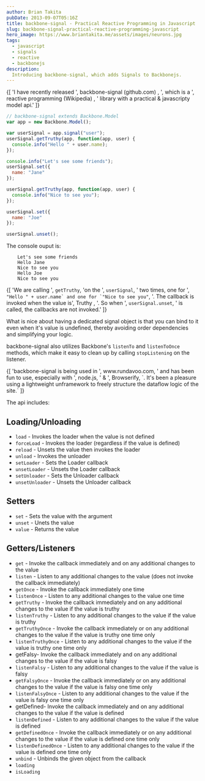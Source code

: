 ```yaml
---
author: Brian Takita
pubDate: 2013-09-07T05:16Z
title: backbone-signal - Practical Reactive Programming in Javascript
slug: backbone-signal-practical-reactive-programming-javascript
hero_image: https://www.briantakita.me/assets/images/neurons.jpg
tags:
  - javascript
  - signals
  - reactive
  - backbonejs
description:
  Introducing backbone-signal, which adds Signals to Backbonejs.
---
```


<p>
	{[
		'I have recently released ',
		<A_target_blank href="https://github.com/btakita/backbone-signal">
			backbone-signal (github.com)
		</A_target_blank>,
		', which is a ',
		<A_target_blank href="https://en.wikipedia.org/wiki/Reactive_programming">
			reactive programming (Wikipedia)
		</A_target_blank>,
		' library with a practical & javascripty model api.'
	]}
</p>

```js
// backbone-signal extends Backbone.Model
var app = new Backbone.Model();

var userSignal = app.signal("user");
userSignal.getTruthy(app, function(app, user) {
  console.info("Hello " + user.name);
});

console.info("Let's see some friends");
userSignal.set({
  name: "Jane"
});

userSignal.getTruthy(app, function(app, user) {
  console.info("Nice to see you");
});

userSignal.set({
  name: "Joe"
});

userSignal.unset();
```

The console ouput is:

```shell
    Let's see some friends
    Hello Jane
    Nice to see you
    Hello Joe
    Nice to see you
```

<p>
	{[
		'We are calling ',
		<code>getTruthy</code>,
		'on the ',
		<code>userSignal</code>,
		' two times, one for ',
		<code>"Hello " + user.name` and one for `"Nice to see you"</code>,
		'. The callback is invoked when the value is',
		<A_target_blank href="http://www.sitepoint.com/javascript-truthy-falsy/">
			Truthy
		</A_target_blank>,
		'. So when ',
		<code>userSignal.unset</code>,
		' is called, the callbacks are not invoked.'
	]}
</p>

What is nice about having a dedicated signal object is that you can bind to it even when it's value is undefined,
thereby avoiding order dependencies and simplifying your logic.

backbone-signal also utilizes Backbone's `listenTo` and `listenToOnce` methods, which make it easy to clean up by
calling `stopListening` on the listener.

<p>
	{[
		'backbone-signal is being used in ',
		<A_target_blank href="http://www.rundavoo.com">www.rundavoo.com</A_target_blank>,
		' and has been fun to use, especially with ',
		<A_target_blank href="http://nodejs.org/">node.js</A_target_blank>,
			' & ',
		<A_target_blank href="http://browserify.org/">Browserify</A_target_blank>,
		`. It's been a pleasure using a lightweight unframework to freely structure the dataflow logic of the site.`
	]}
</p>

The api includes:

## Loading/Unloading

- `load` - Invokes the loader when the value is not defined
- `forceLoad` - Invokes the loader (regardless if the value is defined)
- `reload` - Unsets the value then invokes the loader
- `unload` - Invokes the unloader
- `setLoader` - Sets the Loader callback
- `unsetLoader` - Unsets the Loader callback
- `setUnloader` - Sets the Unloader callback
- `unsetUnloader` - Unsets the Unloader callback

## Setters

- `set` - Sets the value with the argument
- `unset` - Unets the value
- `value` - Returns the value

## Getters/Listeners

- `get` - Invoke the callback immediately and on any additional changes to the value
- `listen` - Listen to any additional changes to the value (does not invoke the callback immediately)
- `getOnce` - Invoke the callback immediately one time
- `listenOnce` - Listen to any additional changes to the value one time
- `getTruthy` - Invoke the callback immediately and on any additional changes to the value if the value is truthy
- `listenTruthy` - Listen to any additional changes to the value if the value is truthy
- `getTruthyOnce` - Invoke the callback immediately or on any additional changes to the value if the value is truthy
one time only
- `listenTruthyOnce` - Listen to any additional changes to the value if the value is truthy one time only
- getFalsy- Invoke the callback immediately and on any additional changes to the value if the value is falsy
- `listenFalsy` - Listen to any additional changes to the value if the value is falsy
- `getFalsyOnce` - Invoke the callback immediately or on any additional changes to the value if the value is falsy one
time only
- `listenFalsyOnce` - Listen to any additional changes to the value if the value is falsy one time only
- getDefined- Invoke the callback immediately and on any additional changes to the value if the value is defined
- `listenDefined` - Listen to any additional changes to the value if the value is defined
- `getDefinedOnce` - Invoke the callback immediately or on any additional changes to the value if the value is defined
one time only
- `listenDefinedOnce` - Listen to any additional changes to the value if the value is defined one time only
- `unbind` - Unbinds the given object from the callback
- `loading`
- `isLoading`
